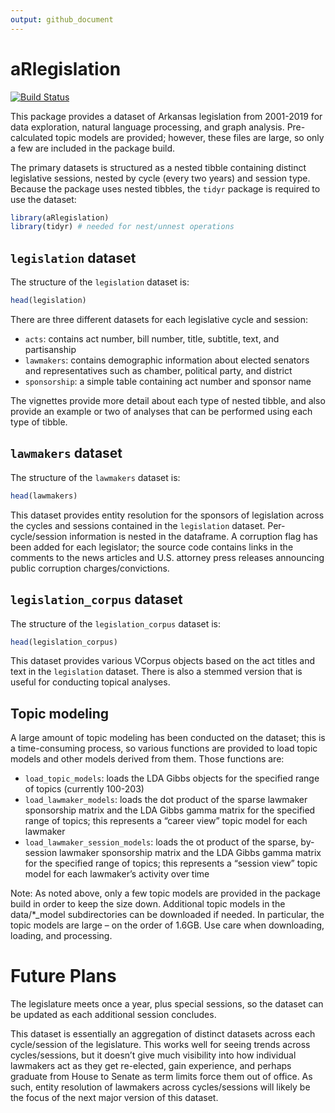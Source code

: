 ```yaml
---
output: github_document
---
```


# aRlegislation

[![Build Status](https://travis-ci.com/titaniumtroop/aRlegislation.svg?branch=master)](https://travis-ci.com/titaniumtroop/aRlegislation)

This package provides a dataset of Arkansas legislation from 2001-2019 for data exploration, natural language processing, and graph analysis. Pre-calculated topic models are provided; however, these files are large, so only a few are included in the package build. 

The primary datasets is structured as a nested tibble containing distinct legislative sessions, nested by cycle (every two years) and session type. Because the package uses nested tibbles, the `tidyr` package is required to use the dataset:

```r
library(aRlegislation)
library(tidyr) # needed for nest/unnest operations
```

## `legislation` dataset

The structure of the `legislation` dataset is:

```r
head(legislation)
```

There are three different datasets for each legislative cycle and session:

* `acts`: contains act number, bill number, title, subtitle, text, and partisanship
* `lawmakers`: contains demographic information about elected senators and representatives such as chamber, political party, and district
* `sponsorship`: a simple table containing act number and sponsor name

The vignettes provide more detail about each type of nested tibble, and also provide an example or two of analyses that can be performed using each type of tibble.

## `lawmakers` dataset

The structure of the `lawmakers` dataset is:

```r
head(lawmakers)
```

This dataset provides entity resolution for the sponsors of legislation across the cycles and sessions contained in the `legislation` dataset. Per-cycle/session information is nested in the dataframe. A corruption flag has been added for each legislator; the source code contains links in the comments to the news articles and U.S. attorney press releases announcing public corruption charges/convictions.

## `legislation_corpus` dataset

The structure of the `legislation_corpus` dataset is:

```r
head(legislation_corpus)
```

This dataset provides various VCorpus objects based on the act titles and text in the `legislation` dataset. There is also a stemmed version that is useful for conducting topical analyses.

## Topic modeling

A large amount of topic modeling has been conducted on the dataset; this is a time-consuming process, so various functions are provided to load topic models and other models derived from them. Those functions are:

* `load_topic_models`: loads the LDA Gibbs objects for the specified range of topics (currently 100-203)
* `load_lawmaker_models`: loads the dot product of the sparse lawmaker sponsorship matrix and the LDA Gibbs gamma matrix for the specified range of topics; this represents a "career view" topic model for each lawmaker
* `load_lawmaker_session_models`: loads the ot product of the sparse, by-session lawmaker sponsorship matrix and the LDA Gibbs gamma matrix for the specified range of topics; this represents a "session view" topic model for each lawmaker's activity over time

Note: As noted above, only a few topic models are provided in the package build in order to keep the size down. Additional topic models in the data/*_model subdirectories can be downloaded if needed. In particular, the topic models are large -- on the order of 1.6GB. Use care when downloading, loading, and processing.

# Future Plans

The legislature meets once a year, plus special sessions, so the dataset can be updated as each additional session concludes.

This dataset is essentially an aggregation of distinct datasets across each cycle/session of the legislature. This works well for seeing trends across cycles/sessions, but it doesn't give much visibility into how individual lawmakers act as they get re-elected, gain experience, and perhaps graduate from House to Senate as term limits force them out of office. As such, entity resolution of lawmakers across cycles/sessions will likely be the focus of the next major version of this dataset. 

